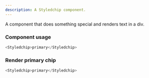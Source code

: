 ```yaml
---
description: A Styledchip component.
---
```



A component that does something special and renders text in a div.

### Component usage

```js
<Styledchip>primary</Styledchip>
```

### Render primary chip

```js live
<Styledchip>primary</Styledchip>
```
